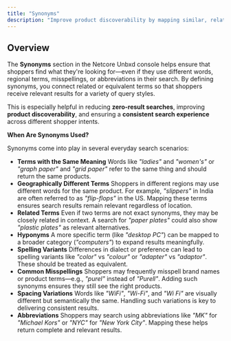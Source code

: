 ```yaml
---
title: "Synonyms"
description: "Improve product discoverability by mapping similar, related, or alternate search terms using synonyms feature."
---
```


## Overview
The **Synonyms** section in the Netcore Unbxd console helps ensure that shoppers find what they're looking for—even if they use different words, regional terms, misspellings, or abbreviations in their search. By defining synonyms, you connect related or equivalent terms so that shoppers receive relevant results for a variety of query styles.

This is especially helpful in reducing **zero-result searches**, improving **product discoverability**, and ensuring a **consistent search experience** across different shopper intents.

**When Are Synonyms Used?**

Synonyms come into play in several everyday search scenarios:

- **Terms with the Same Meaning**
  Words like _"ladies"_ and _"women's"_ or _"graph paper"_ and _"grid paper"_ refer to the same thing and should return the same products.
- **Geographically Different Terms**
  Shoppers in different regions may use different words for the same product. For example, _"slippers"_ in India are often referred to as _"flip-flops"_ in the US. Mapping these terms ensures search results remain relevant regardless of location.
- **Related Terms**
Even if two terms are not exact synonyms, they may be closely related in context. A search for _"paper plates"_ could also show _"plastic plates"_ as relevant alternatives.
- **Hyponyms**
  A more specific term (like _"desktop PC"_) can be mapped to a broader category (_"computers"_) to expand results meaningfully.
- **Spelling Variants**
  Differences in dialect or preference can lead to spelling variants like _"color"_ vs _"colour"_ or _"adapter"_ vs _"adaptor"_. These should be treated as equivalent.
- **Common Misspellings**
  Shoppers may frequently misspell brand names or product terms—e.g., _"purel"_ instead of _"Purell"_. Adding such synonyms ensures they still see the right products.
- **Spacing Variations**
  Words like _"WiFi"_, _"Wi-Fi"_, and _"Wi Fi"_ are visually different but semantically the same. Handling such variations is key to delivering consistent results.
- **Abbreviations**
  Shoppers may search using abbreviations like _"MK"_ for _"Michael Kors"_ or _"NYC"_ for _"New York City"_. Mapping these helps return complete and relevant results.
